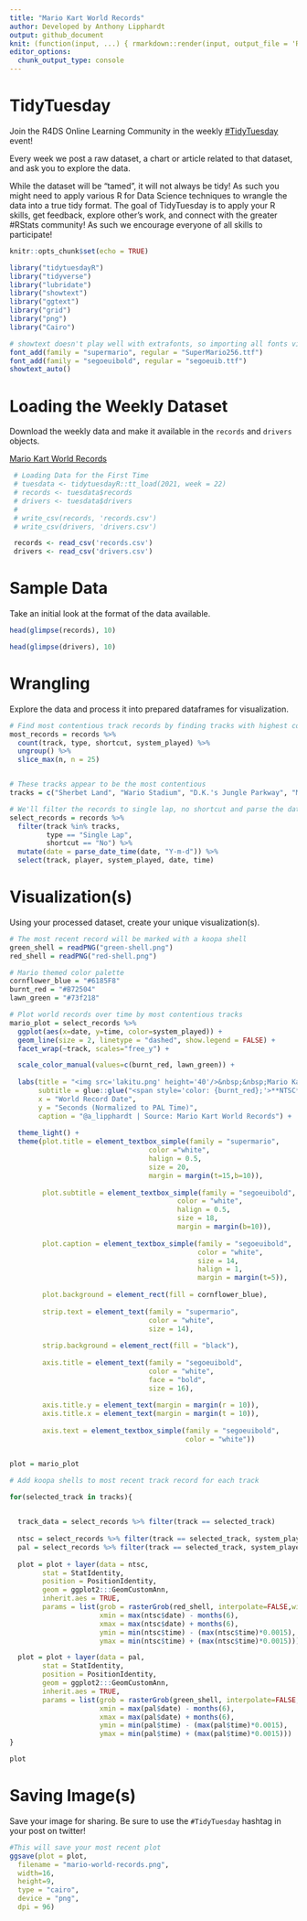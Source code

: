 ```yaml
---
title: "Mario Kart World Records"
author: Developed by Anthony Lipphardt
output: github_document
knit: (function(input, ...) { rmarkdown::render(input, output_file = 'README.md') })
editor_options: 
  chunk_output_type: console
---
```


# TidyTuesday

Join the R4DS Online Learning Community in the weekly [#TidyTuesday](https://github.com/rfordatascience/tidytuesday) event!

Every week we post a raw dataset, a chart or article related to that dataset, and ask you to explore the data.

While the dataset will be “tamed”, it will not always be tidy! As such you might need to apply various R for Data Science techniques to wrangle the data into a true tidy format.
The goal of TidyTuesday is to apply your R skills, get feedback, explore other’s work, and connect with the greater #RStats community!
As such we encourage everyone of all skills to participate!

```r

knitr::opts_chunk$set(echo = TRUE)

library("tidytuesdayR")
library("tidyverse")
library("lubridate")
library("showtext") 
library("ggtext")
library("grid")
library("png")
library("Cairo")

# showtext doesn't play well with extrafonts, so importing all fonts via showtext
font_add(family = "supermario", regular = "SuperMario256.ttf")
font_add(family = "segoeuibold", regular = "segoeuib.ttf")
showtext_auto()

```

# Loading the Weekly Dataset

Download the weekly data and make it available in the `records` and `drivers` objects.

[Mario Kart World Records](https://github.com/rfordatascience/tidytuesday/blob/master/data/2021/2021-05-25/readme.md)

```r

 # Loading Data for the First Time
 # tuesdata <- tidytuesdayR::tt_load(2021, week = 22)
 # records <- tuesdata$records
 # drivers <- tuesdata$drivers
 # 
 # write_csv(records, 'records.csv')
 # write_csv(drivers, 'drivers.csv')

 records <- read_csv('records.csv')
 drivers <- read_csv('drivers.csv')

```


# Sample Data

Take an initial look at the format of the data available.

```r

head(glimpse(records), 10)

head(glimpse(drivers), 10)

```

# Wrangling

Explore the data and process it into prepared dataframes for visualization.

```r

# Find most contentious track records by finding tracks with highest count of records
most_records = records %>%
  count(track, type, shortcut, system_played) %>%
  ungroup() %>%
  slice_max(n, n = 25)


# These tracks appear to be the most contentious
tracks = c("Sherbet Land", "Wario Stadium", "D.K.'s Jungle Parkway", "Mario Raceway", "Banshee Boardwalk", "Kalimari Desert")

# We'll filter the records to single lap, no shortcut and parse the datetime
select_records = records %>% 
  filter(track %in% tracks, 
         type == "Single Lap",
         shortcut == "No") %>%
  mutate(date = parse_date_time(date, "Y-m-d")) %>%
  select(track, player, system_played, date, time)


```


# Visualization(s)

Using your processed dataset, create your unique visualization(s).

```r

# The most recent record will be marked with a koopa shell
green_shell = readPNG("green-shell.png")
red_shell = readPNG("red-shell.png") 

# Mario themed color palette
cornflower_blue = "#6185F8"
burnt_red = "#B72504"
lawn_green = "#73f218"

# Plot world records over time by most contentious tracks
mario_plot = select_records %>%
  ggplot(aes(x=date, y=time, color=system_played)) +
  geom_line(size = 2, linetype = "dashed", show.legend = FALSE) +
  facet_wrap(~track, scales="free_y") +

  scale_color_manual(values=c(burnt_red, lawn_green)) +
  
  labs(title = "<img src='lakitu.png' height='40'/>&nbsp;&nbsp;Mario Kart 64 Track Records (Single Lap, No Shortcuts)&nbsp;&nbsp;&nbsp;&nbsp;",
       subtitle = glue::glue("<span style='color: {burnt_red};'>**NTSC**</span> and <span style='color: {lawn_green}'>**PAL**</span> records for the game's most contentious tracks"),
       x = "World Record Date",
       y = "Seconds (Normalized to PAL Time)",
       caption = "@a_lipphardt | Source: Mario Kart World Records") +
  
  theme_light() +
  theme(plot.title = element_textbox_simple(family = "supermario", 
                                  color ="white", 
                                  halign = 0.5, 
                                  size = 20,
                                  margin = margin(t=15,b=10)),
        
        plot.subtitle = element_textbox_simple(family = "segoeuibold",
                                         color = "white", 
                                         halign = 0.5,
                                         size = 18,
                                         margin = margin(b=10)),
        
        plot.caption = element_textbox_simple(family = "segoeuibold",
                                              color = "white",
                                              size = 14,
                                              halign = 1,
                                              margin = margin(t=5)),
        
        plot.background = element_rect(fill = cornflower_blue),
        
        strip.text = element_text(family = "supermario", 
                                  color = "white",
                                  size = 14),
        
        strip.background = element_rect(fill = "black"),
        
        axis.title = element_text(family = "segoeuibold",
                                  color = "white", 
                                  face = "bold", 
                                  size = 16),
        
        axis.title.y = element_text(margin = margin(r = 10)),
        axis.title.x = element_text(margin = margin(t = 10)),        
        
        axis.text = element_textbox_simple(family = "segoeuibold",
                                           color = "white")) 


plot = mario_plot

# Add koopa shells to most recent track record for each track

for(selected_track in tracks){

  
  track_data = select_records %>% filter(track == selected_track)
  
  ntsc = select_records %>% filter(track == selected_track, system_played == 'NTSC')
  pal = select_records %>% filter(track == selected_track, system_played == 'PAL')
  
  plot = plot + layer(data = ntsc, 
        stat = StatIdentity, 
        position = PositionIdentity, 
        geom = ggplot2:::GeomCustomAnn,
        inherit.aes = TRUE, 
        params = list(grob = rasterGrob(red_shell, interpolate=FALSE,width = 2, height = 2),    
                      xmin = max(ntsc$date) - months(6), 
                      xmax = max(ntsc$date) + months(6), 
                      ymin = min(ntsc$time) - (max(ntsc$time)*0.0015), 
                      ymax = min(ntsc$time) + (max(ntsc$time)*0.0015)))

  plot = plot + layer(data = pal, 
        stat = StatIdentity, 
        position = PositionIdentity, 
        geom = ggplot2:::GeomCustomAnn,
        inherit.aes = TRUE, 
        params = list(grob = rasterGrob(green_shell, interpolate=FALSE,width = 2, height = 2), 
                      xmin = max(pal$date) - months(6), 
                      xmax = max(pal$date) + months(6), 
                      ymin = min(pal$time) - (max(pal$time)*0.0015), 
                      ymax = min(pal$time) + (max(pal$time)*0.0015)))  
}

plot


```

# Saving Image(s)

Save your image for sharing. Be sure to use the `#TidyTuesday` hashtag in your post on twitter! 

```r

#This will save your most recent plot
ggsave(plot = plot,
  filename = "mario-world-records.png",
  width=16,
  height=9,
  type = "cairo",
  device = "png",
  dpi = 96)

```
